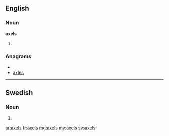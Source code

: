 ==English==

===Noun===
'''axels'''

# {{plural of|[[axel]]}}

===Anagrams===
* {{alphagram|aelsx}}
* [[axles#English|axles]]

----

==Swedish==

===Noun===
{{infl|sv|noun form}}

# {{sv-noun-form-indef-gen|axel}}

[[ar:axels]]
[[fr:axels]]
[[mg:axels]]
[[my:axels]]
[[sv:axels]]